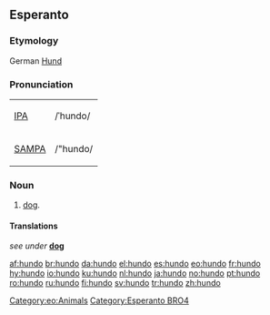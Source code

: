 ==Esperanto==
===Etymology===
German [[Hund]]
===Pronunciation===
{| border=1 cellpadding=5
| [[w:IPA|IPA]] || /ˈhundo/
|-
| [[w:SAMPA|SAMPA]] || /"hundo/
|}

=== Noun ===
{{eo-noun}}
[[Category:eo:Animals]]
# [[dog]].

====Translations====
''see under'' '''[[dog]]'''

[[Category:Esperanto BRO4]]

[[af:hundo]]
[[br:hundo]]
[[da:hundo]]
[[el:hundo]]
[[es:hundo]]
[[eo:hundo]]
[[fr:hundo]]
[[hy:hundo]]
[[io:hundo]]
[[ku:hundo]]
[[nl:hundo]]
[[ja:hundo]]
[[no:hundo]]
[[pt:hundo]]
[[ro:hundo]]
[[ru:hundo]]
[[fi:hundo]]
[[sv:hundo]]
[[tr:hundo]]
[[zh:hundo]]
